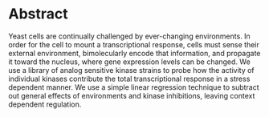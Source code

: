 # Abstract

Yeast cells are continually challenged by ever-changing environments.
In order for the cell to mount a transcriptional response, cells must sense their external environment, bimolecularly encode that information, and propagate it toward the nucleus, where gene expression levels can be changed.
We use a library of analog sensitive kinase strains to probe how the activity of individual kinases contribute the total transcriptional response in a stress dependent manner.
We use a simple linear regression technique to subtract out general effects of environments and kinase inhibitions, leaving context dependent regulation.
